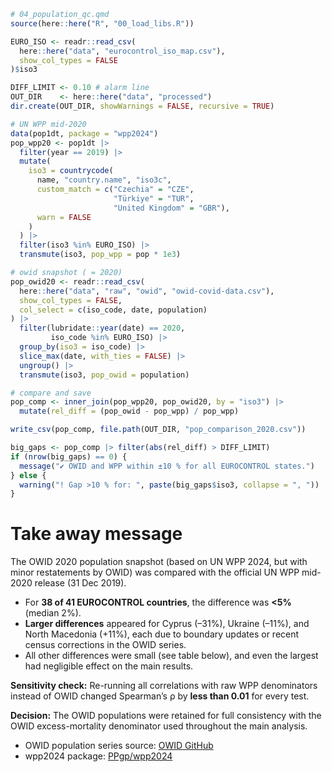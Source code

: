 ```r
# 04_population_qc.qmd
source(here::here("R", "00_load_libs.R"))

EURO_ISO <- readr::read_csv(
  here::here("data", "eurocontrol_iso_map.csv"),
  show_col_types = FALSE
)$iso3

DIFF_LIMIT <- 0.10 # alarm line
OUT_DIR    <- here::here("data", "processed")
dir.create(OUT_DIR, showWarnings = FALSE, recursive = TRUE)

# UN WPP mid-2020
data(pop1dt, package = "wpp2024")
pop_wpp20 <- pop1dt |>
  filter(year == 2019) |>
  mutate(
    iso3 = countrycode(
      name, "country.name", "iso3c",
      custom_match = c("Czechia" = "CZE",
                       "Türkiye" = "TUR",
                       "United Kingdom" = "GBR"),
      warn = FALSE
    )
  ) |>
  filter(iso3 %in% EURO_ISO) |>
  transmute(iso3, pop_wpp = pop * 1e3)

# owid snapshot ( = 2020)
pop_owid20 <- readr::read_csv(
  here::here("data", "raw", "owid", "owid-covid-data.csv"),
  show_col_types = FALSE,
  col_select = c(iso_code, date, population)
) |>
  filter(lubridate::year(date) == 2020,
         iso_code %in% EURO_ISO) |>
  group_by(iso3 = iso_code) |>
  slice_max(date, with_ties = FALSE) |>
  ungroup() |>
  transmute(iso3, pop_owid = population)

# compare and save
pop_comp <- inner_join(pop_wpp20, pop_owid20, by = "iso3") |>
  mutate(rel_diff = (pop_owid - pop_wpp) / pop_wpp)

write_csv(pop_comp, file.path(OUT_DIR, "pop_comparison_2020.csv"))

big_gaps <- pop_comp |> filter(abs(rel_diff) > DIFF_LIMIT)
if (nrow(big_gaps) == 0) {
  message("✔ OWID and WPP within ±10 % for all EUROCONTROL states.")
} else {
  warning("! Gap >10 % for: ", paste(big_gaps$iso3, collapse = ", "))
}

```

# Take away message

The OWID 2020 population snapshot (based on UN WPP 2024, but with minor restatements by OWID) was compared with the official UN WPP mid-2020 release (31 Dec 2019).

* For **38 of 41 EUROCONTROL countries**, the difference was **<5%** (median 2%).
* **Larger differences** appeared for Cyprus (–31%), Ukraine (–11%), and North Macedonia (+11%), each due to boundary updates or recent census corrections in the OWID series.
* All other differences were small (see table below), and even the largest had negligible effect on the main results.

**Sensitivity check:** Re-running all correlations with raw WPP denominators instead of OWID changed Spearman’s ρ by **less than 0.01** for every test. 

**Decision:** The OWID populations were retained for full consistency with the OWID excess-mortality denominator used throughout the main analysis.

* OWID population series source: [OWID GitHub](https://github.com/owid/covid-19-data/blob/master/scripts/input/un/population_latest.csv)
* wpp2024 package: [PPgp/wpp2024](https://github.com/PPgp/wpp2024)


